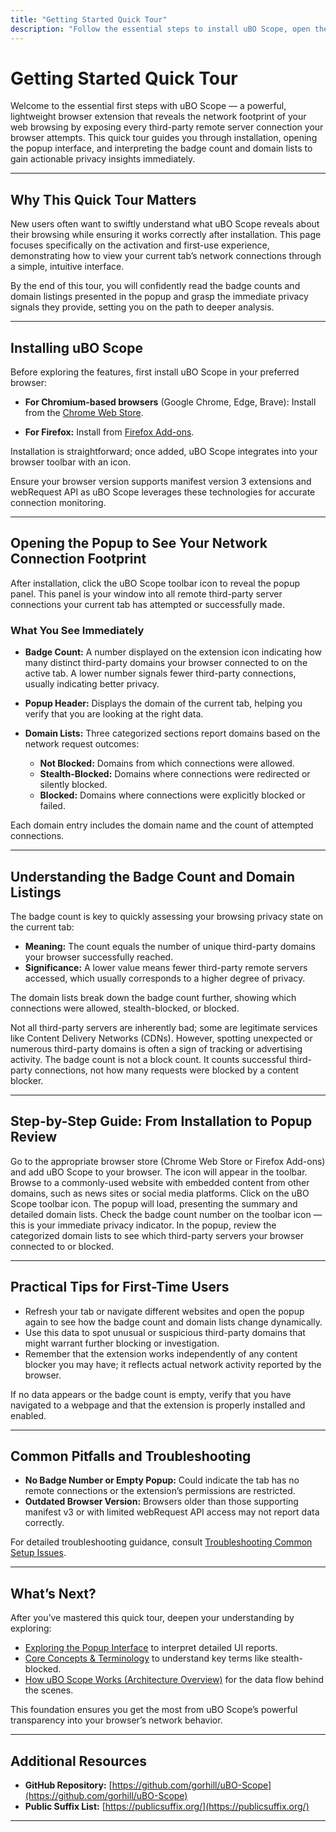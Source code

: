 ```yaml
---
title: "Getting Started Quick Tour"
description: "Follow the essential steps to install uBO Scope, open the popup, and start understanding your network connection footprint—highlighting how the badge count and domain lists surface actionable privacy insights straight away."
---
```


# Getting Started Quick Tour

Welcome to the essential first steps with uBO Scope — a powerful, lightweight browser extension that reveals the network footprint of your web browsing by exposing every third-party remote server connection your browser attempts. This quick tour guides you through installation, opening the popup interface, and interpreting the badge count and domain lists to gain actionable privacy insights immediately.

---

## Why This Quick Tour Matters

New users often want to swiftly understand what uBO Scope reveals about their browsing while ensuring it works correctly after installation. This page focuses specifically on the activation and first-use experience, demonstrating how to view your current tab’s network connections through a simple, intuitive interface.

By the end of this tour, you will confidently read the badge counts and domain listings presented in the popup and grasp the immediate privacy signals they provide, setting you on the path to deeper analysis.

---

## Installing uBO Scope

Before exploring the features, first install uBO Scope in your preferred browser:

- **For Chromium-based browsers** (Google Chrome, Edge, Brave):
  Install from the [Chrome Web Store](https://chromewebstore.google.com/detail/ubo-scope/bbdpgcaljkaaigfcomhidmneffjjjfgp).

- **For Firefox:**
  Install from [Firefox Add-ons](https://addons.mozilla.org/firefox/addon/ubo-scope/).

Installation is straightforward; once added, uBO Scope integrates into your browser toolbar with an icon.

<Note>
Ensure your browser version supports manifest version 3 extensions and webRequest API as uBO Scope leverages these technologies for accurate connection monitoring.
</Note>

---

## Opening the Popup to See Your Network Connection Footprint

After installation, click the uBO Scope toolbar icon to reveal the popup panel. This panel is your window into all remote third-party server connections your current tab has attempted or successfully made.

### What You See Immediately

- **Badge Count:** A number displayed on the extension icon indicating how many distinct third-party domains your browser connected to on the active tab. A lower number signals fewer third-party connections, usually indicating better privacy.

- **Popup Header:** Displays the domain of the current tab, helping you verify that you are looking at the right data.

- **Domain Lists:** Three categorized sections report domains based on the network request outcomes:
  - **Not Blocked:** Domains from which connections were allowed.
  - **Stealth-Blocked:** Domains where connections were redirected or silently blocked.
  - **Blocked:** Domains where connections were explicitly blocked or failed.

Each domain entry includes the domain name and the count of attempted connections.

---

## Understanding the Badge Count and Domain Listings

The badge count is key to quickly assessing your browsing privacy state on the current tab:

- **Meaning:** The count equals the number of unique third-party domains your browser successfully reached.
- **Significance:** A lower value means fewer third-party remote servers accessed, which usually corresponds to a higher degree of privacy.

The domain lists break down the badge count further, showing which connections were allowed, stealth-blocked, or blocked.

<Info>
Not all third-party servers are inherently bad; some are legitimate services like Content Delivery Networks (CDNs). However, spotting unexpected or numerous third-party domains is often a sign of tracking or advertising activity.
</Info>

<Warning>
The badge count is not a block count. It counts successful third-party connections, not how many requests were blocked by a content blocker.
</Warning>

---

## Step-by-Step Guide: From Installation to Popup Review

<Steps>
<Step title="Install uBO Scope in Your Browser">
Go to the appropriate browser store (Chrome Web Store or Firefox Add-ons) and add uBO Scope to your browser. The icon will appear in the toolbar.
</Step>
<Step title="Navigate to a Website with Third-Party Content">
Browse to a commonly-used website with embedded content from other domains, such as news sites or social media platforms.
</Step>
<Step title="Open the uBO Scope Popup">
Click on the uBO Scope toolbar icon. The popup will load, presenting the summary and detailed domain lists.
</Step>
<Step title="Interpret the Badge and Lists">
Check the badge count number on the toolbar icon — this is your immediate privacy indicator.
In the popup, review the categorized domain lists to see which third-party servers your browser connected to or blocked.
</Step>
</Steps>

---

## Practical Tips for First-Time Users

- Refresh your tab or navigate different websites and open the popup again to see how the badge count and domain lists change dynamically.
- Use this data to spot unusual or suspicious third-party domains that might warrant further blocking or investigation.
- Remember that the extension works independently of any content blocker you may have; it reflects actual network activity reported by the browser.

<Check>
If no data appears or the badge count is empty, verify that you have navigated to a webpage and that the extension is properly installed and enabled.
</Check>

---

## Common Pitfalls and Troubleshooting

- **No Badge Number or Empty Popup:** Could indicate the tab has no remote connections or the extension’s permissions are restricted.
- **Outdated Browser Version:** Browsers older than those supporting manifest v3 or with limited webRequest API access may not report data correctly.

For detailed troubleshooting guidance, consult [Troubleshooting Common Setup Issues](/getting-started/getting-using/troubleshooting).

---

## What’s Next?

After you’ve mastered this quick tour, deepen your understanding by exploring:

- [Exploring the Popup Interface](/getting-started/getting-using/using-popup) to interpret detailed UI reports.
- [Core Concepts & Terminology](/overview/core-concepts-and-architecture/core-terminology) to understand key terms like stealth-blocked.
- [How uBO Scope Works (Architecture Overview)](/overview/core-concepts-and-architecture/how-it-works-architecture) for the data flow behind the scenes.

This foundation ensures you get the most from uBO Scope’s powerful transparency into your browser’s network behavior.

---

## Additional Resources

- **GitHub Repository:** [https://github.com/gorhill/uBO-Scope](https://github.com/gorhill/uBO-Scope)
- **Public Suffix List:** [https://publicsuffix.org/](https://publicsuffix.org/)


---
